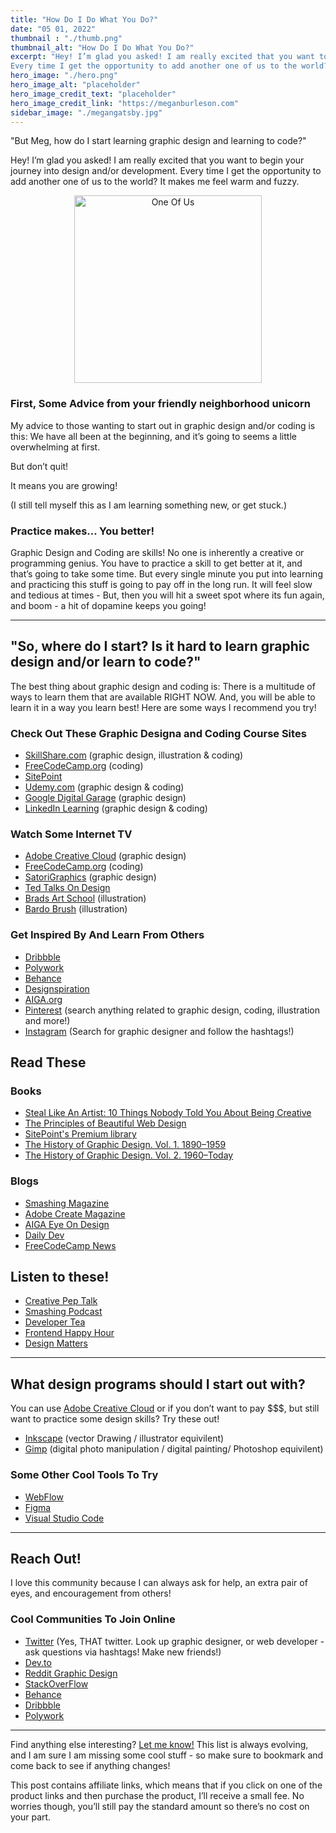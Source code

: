 ```yaml
---
title: "How Do I Do What You Do?"
date: "05 01, 2022"
thumbnail : "./thumb.png"
thumbnail_alt: "How Do I Do What You Do?"
excerpt: "Hey! I’m glad you asked! I am really excited that you want to begin your journey into design and/or development. 
Every time I get the opportunity to add another one of us to the world? It makes me feel warm and fuzzy."
hero_image: "./hero.png"
hero_image_alt: "placeholder"
hero_image_credit_text: "placeholder"
hero_image_credit_link: "https://meganburleson.com"
sidebar_image: "./megangatsby.jpg"
---
```



"But Meg, how do I start learning graphic design and learning to code?"

Hey! I’m glad you asked! I am really excited that you want to begin your journey into design and/or development. 
Every time I get the opportunity to add another one of us to the world? It makes me feel warm and fuzzy.


<center><img src={imageOneOfUs} alt="One Of Us" width="300px" /></center>


### First, Some Advice from your friendly neighborhood unicorn

My advice to those wanting to start out in graphic design and/or coding is this: We have all been at the beginning, and it’s going to seems a little overwhelming at first. 

But don’t quit! 

It means you are growing! 

(I still tell myself this as I am learning something new, or get stuck.)

### Practice makes... You better!

Graphic Design and Coding are skills! 
No one is inherently a creative or programming genius. 
You have to practice a skill to get better at it, and that’s going to take some time.
But every single minute you put into learning and practicing this stuff is going to pay off in the long run. It will feel slow and tedious at times - But, then you will hit a sweet spot where its fun again, and boom - a hit of dopamine keeps you going!

***

## "So, where do I start? Is it hard to learn graphic design and/or learn to code?"

The best thing about graphic design and coding is: There is a multitude of ways to learn them that are available RIGHT NOW. And, you will be able to learn it in a way you learn best! Here are some ways I recommend you try!

### Check Out These Graphic Designa and Coding Course Sites

* [SkillShare.com](https://skl.sh/3vUl1kA) (graphic design, illustration & coding)
* [FreeCodeCamp.org](https://www.freecodecamp.org/) (coding)
* [SitePoint](https://www.sitepoint.com/)
* [Udemy.com](https://www.udemy.com/) (graphic design & coding)
* [Google Digital Garage](https://learndigital.withgoogle.com/digitalgarage/course/fundamentals-graphic-design) (graphic design)
* [LinkedIn Learning](https://www.linkedin.com/learning) (graphic design & coding)

### Watch Some Internet TV

* [Adobe Creative Cloud](https://www.youtube.com/c/AdobeCreativeCloud) (graphic design)
* [FreeCodeCamp.org](https://www.youtube.com/c/Freecodecamp) (coding)
* [SatoriGraphics](https://www.youtube.com/playlist?list=PL-c9Rq56P4KkVJdnL3YVesRGP-MLkzgme) (graphic design)
* [Ted Talks On Design](https://www.ted.com/topics/design)
* [Brads Art School](https://www.youtube.com/channel/UClX5lGGHeZ7OILb1ozSNtOg) (illustration)
* [Bardo Brush](https://www.youtube.com/c/BardotBrush) (illustration)

### Get Inspired By And Learn From Others

* [Dribbble](https://dribbble.com/)
* [Polywork](https://www.polywork.com/home)
* [Behance](https://www.behance.net/)
* [Designspiration](https://www.designspiration.com/)
* [AIGA.org](https://www.aiga.org/)
* [Pinterest](https://www.pinterest.com/search/pins/?q=graphic%20design&rs=typed&term_meta[]=graphic%7Ctyped&term_meta[]=design%7Ctyped) (search anything related to graphic design, coding, illustration and more!)
* [Instagram](https://www.instagram.com/) (Search for graphic designer and follow the hashtags!)

## Read These

### Books

* [Steal Like An Artist: 10 Things Nobody Told You About Being Creative](https://amzn.to/3vr1rxx)
* [The Principles of Beautiful Web Design](https://amzn.to/39Jf1nw)
* [SitePoint's Premium library](https://www.sitepoint.com/premium/library/)
* [The History of Graphic Design. Vol. 1. 1890–1959](https://amzn.to/3y1sa5p)
* [The History of Graphic Design. Vol. 2. 1960–Today](https://amzn.to/3F1Sfmf)

### Blogs
* [Smashing Magazine](https://www.smashingmagazine.com/)
* [Adobe Create Magazine](https://creativecloud.adobe.com/cc/discover/)
* [AIGA Eye On Design](https://eyeondesign.aiga.org/)
* [Daily Dev](https://daily.dev/)
* [FreeCodeCamp News](https://www.freecodecamp.org/news)

## Listen to these!
* [Creative Pep Talk](https://www.creativepeptalk.com/)
* [Smashing Podcast](https://podcast.smashingmagazine.com/)
* [Developer Tea](https://developertea.com/)
* [Frontend Happy Hour](https://www.frontendhappyhour.com/)
* [Design Matters](https://www.designmattersmedia.com/)

***

## What design programs should I start out with?

You can use [Adobe Creative Cloud](https://www.adobe.com/creativecloud.html) or if you don’t want to pay $$$, but still want to practice some design skills? Try these out!

* [Inkscape](https://inkscape.org/) (vector Drawing / illustrator equivilent)
* [Gimp](https://www.gimp.org/) (digital photo manipulation / digital painting/ Photoshop equivilent)

### Some Other Cool Tools To Try

* [WebFlow](https://webflow.com/)
* [Figma](https://www.figma.com/)
* [Visual Studio Code](https://code.visualstudio.com/)

***

## Reach Out!

I love this community because I can always ask for help, an extra pair of eyes, and encouragement from others!

### Cool Communities To Join Online

* [Twitter](https://Twitter.com) (Yes, THAT twitter. Look up graphic designer, or web developer - ask questions via hashtags! Make new friends!)
* [Dev.to](https://dev.to/)
* [Reddit Graphic Design](https://www.reddit.com/r/graphic_design/)
* [StackOverFlow](https://stackoverflow.com/)
* [Behance](https://www.behance.net/)
* [Dribbble](https://dribbble.com/)
* [Polywork](https://www.polywork.com/home)

***

Find anything else interesting? [Let me know!](/contact) This list is always evolving, and I am sure I am missing some cool stuff - so make sure to bookmark and come back to see if anything changes!


<div style={{padding: '1rem', backgroundColor: '#ff44a9', borderRadius: '10px'}}>
  This post contains affiliate links, which means that if you click on one of the product links and then purchase the product, I’ll receive a small fee. No worries though, you’ll still pay the standard amount so there’s no cost on your part.
</div>

